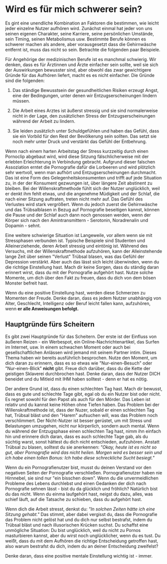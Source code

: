 # Wird es für mich schwerer sein?

Es gint eine unendliche Kombination an Faktoren die bestimmen, wie leicht jeder 
einzelne Nutzer aufhören wird. Zunächst einmal hat jeder von uns
seinen eigenen Charakter, seine Karriere, seine persönlichen Umstände,
sein Timing, seinen Metabolismus usw. Bestimmte Berufe können es schwerer
machen als andere, aber vorausgesetzt dass die Gehirnwäsche entfernt ist, muss das nicht 
so sein. Betrachte die folgenden paar Beispiele.

Für Angehörige der medizinischen Berufe ist es manchmal schwierig. Wir
denken, dass es für Ärztinnen und Ärzte einfacher sein sollte, weil sie
sich der Auswirkungen bewusster sind, aber obwohl das zwar gewichtigere Gründe 
für das Aufhören liefert, macht es es nicht einfacher. Die Gründe sind die folgenden:

1.  Das ständige Bewusstsein der gesundheitlichen Risiken erzeugt
    Angst, eine der Bedingungen, unter denen wir Entzugserscheinungen
    lindern müssen.

2.  Die Arbeit eines Arztes ist äußerst stressig und sie sind
    normalerweise nicht in der Lage, den zusätzlichen Stress der
    Entzugserscheinungen während der Arbeit zu lindern.

3.  Sie leiden zusätzlich unter Schuldgefühlen und haben das Gefühl,
    dass sie ein Vorbild für den Rest der Bevölkerung sein sollten. Das
    setzt sie noch mehr unter Druck und verstärkt das Gefühl der
    Entbehrung.

Wenn nach einem harten Arbeitstag der Stress kurzzeitig durch einen
Pornoclip abgebaut wird, wird diese Sitzung fälschlicherweise mit der
erlebten Erleichterung in Verbindung gebracht. Aufgrund dieser falschen
Assoziation erntet die Pornografie dafür die Lorbeeren und wird plötzlich
sehr wertvoll, wenn man aufhört und Entzugserscheinungen durchmacht. Das ist
eine Form des Gelegenheitskonsumenten und trifft auf jede Situation zu, in der der
Konsument gezwungen ist, über längere Zeit abstinent zu bleiben. Bei der
Willenskraftmethode fühlt sich der Nutzer unglücklich, weil er denkt ihm
fehlt etwas, und die angenehme Müdigkeit und der Schlaf, die nach einer Sitzung
auftraten, treten nicht mehr auf. Das Gefühl des Verlustes wird stark
vergrößert. Wenn du jedoch zuerst die Gehirnwäsche und das Trübsalblasen
in Bezug auf Pornografie beseitigen kannst, können die Pause und der Schlaf
auch dann noch genossen werden, wenn der Körper sich nach den
Amintransmittern - Serotonin, Noradrenalin und Dopamin - sehnt.

Eine weitere schwierige Situation ist Langeweile, vor allem wenn sie mit
Stressphasen verbunden ist. Typische Beispiele sind Studenten und
Alleinerziehende, deren Arbeit stressig und eintönig ist. Während des
Versuchs, mit der Willenskraftmethode aufzuhören, kann der
Alleinstehende lange Zeit über seinen \"Verlust\" Trübsal blasen, was
das Gefühl der Depression verstärkt. Aber auch das lässt sich leicht
überwinden, wenn du die richtige Einstellung hast. Mach dir keine
Sorgen, dass du ständig daran erinnert wirst, dass du mit der Pornografie
aufgehört hast. Nutze solche Momente, um dich über den Fakt zu freuen, dass du
dich von dem bösen Monster befreit hast.

Wenn du eine positive Einstellung hast, werden diese Schmerzen zu
Momenten der Freude. Denke daran, dass es jedem Nutzer unabhängig von
Alter, Geschlecht, Intelligenz oder Beruf leicht fallen kann,
aufzuhören, wenn **er alle Anweisungen befolgt.**


## Hauptgründe fürs Scheitern

Es gibt zwei Hauptgründe für das Scheitern. Der erste ist der Einfluss
von äußeren Reizen - ein Werbespot, ein Online-Nachrichtenartikel, das
Surfen im Internet, usw. In einem schwachen Moment oder auch bei
gesellschaftlichen Anlässen wird jemand mit seinem Partner intim. Dieses
Thema haben wir bereits ausführlich besprochen. Nutze den Moment, um
dich daran zu erinnern, dass es so etwas wie \"Nur-einen-Besuch\" oder
\"Nur-einen-Blick\" **nicht** gibt. Freue dich darüber, dass du die
Kette der geistigen Sklaverei durchbrochen hast. Denke daran, dass der
Nutzer DICH beneidet und du Mitleid mit IHM haben solltest - denn er hat
es nötig.

Der andere Grund ist, dass du einen schlechten Tag hast. Mach dir bewusst,
dass es gute und schlechte Tage gibt, egal ob du ein Nutzer bist
oder nicht. Es regnet sowohl für den Papst als auch für den Mörder. Das
Leben ist relativ und du kannst keine Höhen ohne Tiefen haben. Das
Problem bei der Willenskraftmethode ist, dass der Nuzer, sobald er einen
schlechten Tag hat, Trübsal bläst und den \"Harem\" aufsuchen will, was
das Problem noch verschlimmert. Der Nicht-Nutzer ist besser gerüstet, um
mit Stress und Belastungen umzugehen, nicht nur körperlich, sondern auch
mental. Wenn du während der Entzugsphase einen schlechten Tag hast,
nimm ihn einfach hin und erinnere dich daran, dass es auch schlechte
Tage gab, als du süchtig warst, sonst hättest du dich nicht entschieden,
aufzuhören. Anstatt Trübsal zu blasen, solltest du sie anerkennen:
*\"Okay, heute ist es nicht so gut, aber Pornografie wird das nicht heilen.
Morgen wird es besser sein und ich habe einen tollen Bonus: Ich habe
diese schreckliche Sucht besiegt.\"*

Wenn du ein Pornografienutzer bist, musst du deinen Verstand vor den
negativen Seiten der Pornografie verschließen. Pornografienutzer haben nie
Hirnnebel, sie sind nur \"ein bisschen down\". Wenn du die
unvermeidlichen Probleme des Lebens durchlebst und einen Gedanken der
dich nach Pornografie sehnen lässt - bist du da glücklich und fröhlich? 
Natürlich bist du das nicht. Wenn du einma laufgehört hast, neigst du dazu, alles,
was schief läuft, auf die Tatsache zu schieben, dass du aufgehört hast.

Wenn dich die Arbeit stresst, denkst du: *\"In solchen Zeiten hätte ich
eine Sitzung gehabt.\"* Das stimmt, aber dabei vergisst du, dass die Pornografie
das Problem nicht gelöst hat und du dich nur selbst bestrafst,
indem du Trübsal bläst und nach illusorischen Krücken suchst. Du
schaffst eine unmögliche Situation: Du bist unglücklich, weil du nicht
zu Pornos masturbieren kannst, aber du wirst noch unglücklicher, wenn du
es tust. Du weißt, dass du mit dem Aufhören die richtige Entscheidung
getroffen hast, also warum bestrafst du dich, indem du an deiner
Entscheidung zweifelst?

Denke daran, dass eine positive mentale Einstellung wichtig ist - immer.

